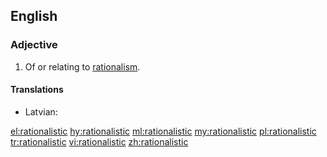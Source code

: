 ==English==

===Adjective===
{{en-adj}}
# Of or relating to [[rationalism]].

====Translations====
{{trans-top|relating to rationalism}}
* Latvian: {{t|lv|racionālistisks}}
{{trans-mid}}
{{trans-bottom}}

[[el:rationalistic]]
[[hy:rationalistic]]
[[ml:rationalistic]]
[[my:rationalistic]]
[[pl:rationalistic]]
[[tr:rationalistic]]
[[vi:rationalistic]]
[[zh:rationalistic]]